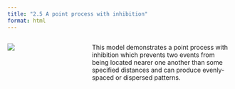 ```yaml
---
title: "2.5 A point process with inhibition"
format: html
---
```


:::: {.columns}
::: {.column width=35%}
[![](2.5-inhibition.png)](2.5-inhibition-using-R.nlogox)
:::

::: {.column width=65%}
This model demonstrates a point process with inhibition which prevents two events from being located nearer one another than some specified distances and can produce evenly-spaced or dispersed patterns.
:::
::::
